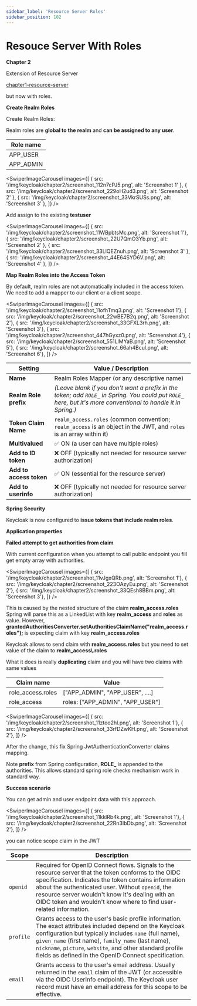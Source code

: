 ```yaml
---
sidebar_label: 'Resource Server Roles'
sidebar_position: 102
---
```



# Resouce Server With Roles

**Chapter 2**

Extension of Resource Server

[chapter1-resource-server](chapter1-resource-server)

but now with roles.

**Create Realm Roles**

Create Realm Roles:

Realm roles are **global to the realm** and **can be assigned to any user**.

| Role name   |
| -------- |
| APP_USER   |
| APP_ADMIN  |

<SwiperImageCarousel
  images={[
    { src: '/img/keycloak/chapter2/screenshot_112n7cPJ5.png', alt: 'Screenshot 1' },
    { src: '/img/keycloak/chapter2/screenshot_229oH2ud3.png', alt: 'Screenshot 2' },
    { src: '/img/keycloak/chapter2/screenshot_33VkrSUSs.png', alt: 'Screenshot 3' },
  ]} />

Add assign to the existing **testuser**

<SwiperImageCarousel
  images={[
    { src: '/img/keycloak/chapter2/screenshot_11WBpbtsMc.png', alt: 'Screenshot 1'},
    { src: '/img/keycloak/chapter2/screenshot_22U7QmO3Yb.png', alt: 'Screenshot 2' },
    { src: '/img/keycloak/chapter2/screenshot_33LlQEZnuh.png', alt: 'Screenshot 3' },
    { src: '/img/keycloak/chapter2/screenshot_44E64SYD6V.png', alt: 'Screenshot 4' },
  ]} />

**Map Realm Roles into the Access Token**

By default, realm roles are not automatically included in the access token. We need to add a mapper to our client or a client scope.

<SwiperImageCarousel
  images={[
    { src: '/img/keycloak/chapter2/screenshot_11ofhTmq3.png', alt: 'Screenshot 1'},
    { src: '/img/keycloak/chapter2/screenshot_22wBE7B2q.png', alt: 'Screenshot 2'},
    { src: '/img/keycloak/chapter2/screenshot_33GFXL3rh.png', alt: 'Screenshot 3'},
    { src: '/img/keycloak/chapter2/screenshot_447hGyxz0.png', alt: 'Screenshot 4'},
    { src: '/img/keycloak/chapter2/screenshot_551LlMYaB.png', alt: 'Screenshot 5'},
    { src: '/img/keycloak/chapter2/screenshot_66ah4Bcul.png', alt: 'Screenshot 6'},
  ]} />

| Setting                | Value / Description                                                                                                                                      |
|------------------------|-----------------------------------------------------------------------------------------------------------------------------------------------------------|
| **Name**               | Realm Roles Mapper (or any descriptive name)                                                                                                             |
| **Realm Role prefix**  | *(Leave blank if you don't want a prefix in the token; add `ROLE_` in Spring. You could put `ROLE_` here, but it's more conventional to handle it in Spring.)* |
| **Token Claim Name**   | `realm_access.roles` (common convention; `realm_access` is an object in the JWT, and `roles` is an array within it)                                      |
| **Multivalued**        | ✅ ON (a user can have multiple roles)                                                                                                                   |
| **Add to ID token**    | ❌ OFF (typically not needed for resource server authorization)                                                                                           |
| **Add to access token**| ✅ ON (essential for the resource server)                                                                                                                 |
| **Add to userinfo**    | ❌ OFF (typically not needed for resource server authorization)                                                                                           |

**Spring Security**

Keycloak is now configured to **issue tokens that include realm roles**.


<ShikiCodeBlock language="java" theme="catppuccin-frappe"
                source="https://raw.githubusercontent.com/stokilo/notes-website/refs/heads/main/chapters/keycloak/chapter2-resource-server-roles/src/main/java/org/sstec/resourceserver/SecurityConfig.java" />



**Application properties**

<ShikiCodeBlock language="properties" theme="catppuccin-frappe"
                source="https://raw.githubusercontent.com/stokilo/notes-website/refs/heads/main/chapters/keycloak/chapter2-resource-server-roles/src/main/resources/application.properties" />

**Failed attempt to get authorities from claim**

With current configuration when you attempt to call public endpoint you fill get empty array with authorities.

<SwiperImageCarousel
  images={[
    { src: '/img/keycloak/chapter2/screenshot_11vJgxQRb.png', alt: 'Screenshot 1'},
    { src: '/img/keycloak/chapter2/screenshot_223OAzyEu.png', alt: 'Screenshot 2'},
    { src: '/img/keycloak/chapter2/screenshot_33QEsh8BBm.png', alt: 'Screenshot 3'},
  ]} />

This is caused by the nested structure of the claim **realm_access.roles**
Spring will parse this as a LinkedList with key **realm_access** and **roles** as value.
However, **grantedAuthoritiesConverter.setAuthoritiesClaimName("realm_access.roles");** is expecting
claim with key **realm_access.roles**

Keycloak allows to send claim with **realm_access.roles** but you need to set value of the claim to **realm_access\\.roles**

What it does is really **duplicating** claim and you will have two claims with same values

| Claim name   | Value |
| -------- | -------- |
| role_access.roles  | ["APP_ADMIN", "APP_USER", ....] |
| role_access  | roles: ["APP_ADMIN", "APP_USER"] |

<SwiperImageCarousel
  images={[
    { src: '/img/keycloak/chapter2/screenshot_11ztoo2hl.png', alt: 'Screenshot 1'},
    { src: '/img/keycloak/chapter2/screenshot_33rfDZwKH.png', alt: 'Screenshot 2'},
  ]} />

After the change, this fix Spring JwtAuthenticationConverter claims mapping.

Note **prefix** from Spring configuration, **ROLE_** is appended to the authorities.
This allows standard spring role checks mechanism work in standard way.


**Success scenario**

You can get admin and user endpoint data with this approach.

<SwiperImageCarousel
  images={[
    { src: '/img/keycloak/chapter2/screenshot_11kklRb4k.png', alt: 'Screenshot 1'},
    { src: '/img/keycloak/chapter2/screenshot_22Rn3lbDb.png', alt: 'Screenshot 2'},
  ]} />

you can notice scope claim in the JWT

| Scope     | Description                                                                                                                                                                                                                                                                                                                                           |
|-----------|-------------------------------------------------------------------------------------------------------------------------------------------------------------------------------------------------------------------------------------------------------------------------------------------------------------------------------------------------------|
| `openid`  | Required for OpenID Connect flows. Signals to the resource server that the token conforms to the OIDC specification. Indicates the token contains information about the authenticated user. Without `openid`, the resource server wouldn't know it's dealing with an OIDC token and wouldn't know where to find user-related information. |
| `profile` | Grants access to the user's basic profile information. The exact attributes included depend on the Keycloak configuration but typically includes `name` (full name), `given_name` (first name), `family_name` (last name), `nickname`, `picture`, `website`, and other standard profile fields as defined in the OpenID Connect specification.    |
| `email`   | Grants access to the user's email address. Usually returned in the `email` claim of the JWT (or accessible via the OIDC UserInfo endpoint). The Keycloak user record must have an email address for this scope to be effective.                                                                                                                  |



